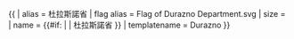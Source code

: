 {{ {{{1<noinclude>|country showdata</noinclude>}}}
| alias = 杜拉斯諾省
| flag alias = Flag of Durazno Department.svg
| size = {{{size|}}}
| name = {{#if: {{{name|}}} | {{{name|}}} | 杜拉斯諾省 }}
<noinclude>
| templatename = Durazno
</noinclude>
}}